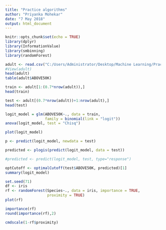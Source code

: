 ---
title: "Practice algorithms"
author: "Priyanka Mohekar"
date: "7 May 2018"
output: html_document
---

```{r setup, include=FALSE}
knitr::opts_chunk$set(echo = TRUE)
library(dplyr)
library(InformationValue)
library(smbinning)
library(randomForest)
```

```{r}
adult <- read.csv("C:/Users/Administrator/Desktop/Machine Learning/Practice/adult.csv")
#View(adult)
head(adult)
table(adult$ABOVE50K)
```


```{r}


train <- adult[1:(0.7*nrow(adult)),]
head(train)

test <- adult[(0.7*nrow(adult))+1:nrow(adult),]
head(test)

```


```{r}
logit_model = glm(ABOVE50K~., data = train, 
                  family = binomial(link = "logit"))
anova(logit_model, test = "Chisq")

plot(logit_model)

p <- predict(logit_model, newdata = test)

predicted <- plogis(predict(logit_model, data = test))

#predicted <- predict(logit_model, test, type="response")
```


```{r}
optCutoff <- optimalCutoff(test$ABOVE50K, predicted)[1]
summary(logit_model)
```

```{r}
set.seed(71)
df <- iris
rf <- randomForest(Species~., data = iris, importance = TRUE,
                   proximity = TRUE)
plot(rf)
```

```{r}
importance(rf)
round(importance(rf),2)
```

```{r}
cmdscale(1-rf$proximity)
```


